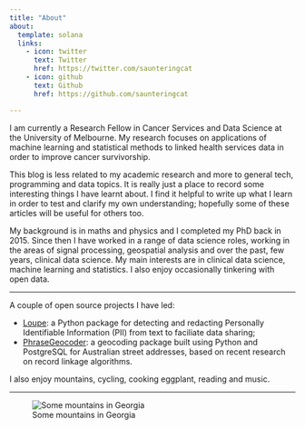 ```yaml
---
title: "About"
about:
  template: solana
  links:
    - icon: twitter
      text: Twitter
      href: https://twitter.com/saunteringcat
    - icon: github
      text: Github
      href: https://github.com/saunteringcat

---
```


I am currently a Research Fellow in Cancer Services and Data Science at the University of Melbourne. My research focuses on applications of machine learning and statistical methods to linked health services data in order to improve cancer survivorship.

This blog is less related to my academic research and more to general tech, programming and data topics. It is really just a place to record some interesting things I have learnt about. I find it helpful to write up what I learn in order to test and clarify my own understanding; hopefully some of these articles will be useful for others too. 

My background is in maths and physics and I completed my PhD back in 2015. Since then I have worked in a range of data science roles, working in the areas of signal processing, geospatial analysis and over the past, few years, clinical data science. My main interests are in clinical data science, machine learning and statistics. I also enjoy occasionally tinkering with open data.

*** 

A couple of open source projects I have led:

- [Loupe](https://github.com/saunteringcat/loupe): a Python package for detecting and redacting Personally Identifiable Information (PII) from text to faciliate data sharing;
- [PhraseGeocoder](https://github.com/saunteringcat/loupe): a geocoding package built using Python and PostgreSQL for Australian street addresses, based on recent research on record linkage algorithms. 

I also enjoy mountains, cycling, cooking eggplant, reading and music.

***

![Some mountains in Georgia](georgia1.jpg)